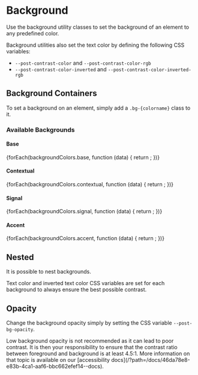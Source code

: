 

<Meta of={BackgroundStories} />

# Background

<div className="lead">
  Use the background utility classes to set the background of an element to any predefined color.
</div>

Background utilities also set the text color by defining the following CSS variables:

- `--post-contrast-color` and `--post-contrast-color-rgb`
- `--post-contrast-color-inverted` and `--post-contrast-color-inverted-rgb`

## Background Containers

To set a background on an element, simply add a `.bg-{colorname}` class to it.

<Canvas of={BackgroundStories.ColoredBackground} sourceState='shown' />

### Available Backgrounds

#### Base

<section className="background-container__section">
  {forEach(backgroundColors.base, function (data) {
    return <BackgroundContainer key={data.key} name={data.key} color={data.value} />;
  })}
</section>

#### Contextual

<section className="background-container__section">
  {forEach(backgroundColors.contextual, function (data) {
    return <BackgroundContainer key={data.key} name={data.key === 'info' ? data.key : data.key + ' (Deprecated)'} color={data.value} />;
  })}
</section>

#### Signal

<section className="background-container__section">
  {forEach(backgroundColors.signal, function (data) {
    return <BackgroundContainer key={data.key} name={data.key} color={data.value} />;
  })}
</section>

#### Accent

<section className="background-container__section">
  {forEach(backgroundColors.accent, function (data) {
    return <BackgroundContainer key={data.key} name={data.key} color={data.value} />;
  })}
</section>

## Nested

It is possible to nest backgrounds.

<div className="alert alert-info alert-md">
  Text color and inverted text color CSS variables are set for each background to always ensure the
  best possible contrast.
</div>

<Canvas of={BackgroundStories.NestedBackgrounds} sourceState='shown' />

## Opacity

Change the background opacity simply by setting the CSS variable `--post-bg-opacity`.

<div className="alert alert-info alert-md">
  Low background opacity is not recommended as it can lead to poor contrast.
  It is then your responsibility to ensure that the contrast ratio between foreground and background is at least 4.5:1.
  More information on that topic is available on our [accessibility docs](/?path=/docs/46da78e8-e83b-4ca1-aaf6-bbc662efef14--docs).
</div>

<Canvas of={BackgroundStories.TranslucentBackgrounds} sourceState='shown' />
